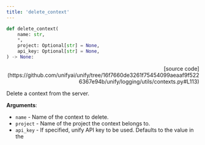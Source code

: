 ```yaml
---
title: 'delete_context'
---
```


```python
def delete_context(
    name: str,
    *,
    project: Optional[str] = None,
    api_key: Optional[str] = None,
) -> None:
```

<p align="right">[source code](https://github.com/unifyai/unify/tree/16f7660de3261f75454099aeaaf9f5226367e94b/unify/logging/utils/contexts.py#L113)</p>

Delete a context from the server.

**Arguments**:

- `name` - Name of the context to delete.
- `project` - Name of the project the context belongs to.
- `api_key` - If specified, unify API key to be used. Defaults to the value in the